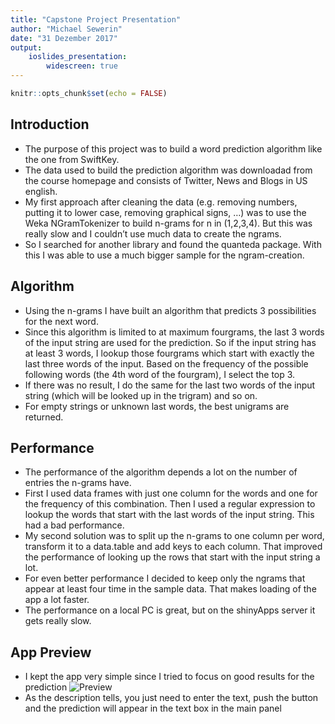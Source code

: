 ```yaml
---
title: "Capstone Project Presentation"
author: "Michael Sewerin"
date: "31 Dezember 2017"
output: 
    ioslides_presentation: 
        widescreen: true
---
```


```r
knitr::opts_chunk$set(echo = FALSE)
```

## Introduction

- The purpose of this project was to build a word prediction algorithm like the one from SwiftKey.
- The data used to build the prediction algorithm was downloadad from the course homepage and consists of Twitter, News and Blogs in US english.
- My first approach after cleaning the data (e.g. removing numbers, putting it to lower case, removing graphical signs, ...) was to use the Weka NGramTokenizer to build n-grams for n in (1,2,3,4). But this was really slow and I couldn't use much data to create the ngrams.
- So I searched for another library and found the quanteda package. With this I was able to use a much bigger sample for the ngram-creation.

## Algorithm
- Using the n-grams I have built an algorithm that predicts 3 possibilities for the next word. 
- Since this algorithm is limited to at maximum fourgrams, the last 3 words of the input string are used for the prediction. So if the input string has at least 3 words, I lookup those fourgrams which start with exactly the last three words of the input. Based on the frequency of the possible following words (the 4th word of the fourgram), I select the top 3. 
- If there was no result, I do the same for the last two words of the input string (which will be looked up in the trigram) and so on. 
- For empty strings or unknown last words, the best unigrams are returned.


## Performance
- The performance of the algorithm depends a lot on the number of entries the n-grams have.
- First I used data frames with just one column for the words and one for the frequency of this combination. Then I used a regular expression to lookup the words that start with the last words of the input string. This had a bad performance.
- My second solution was to split up the n-grams to one column per word, transform it to a data.table and add keys to each column. That improved the performance of looking up the rows that start with the input string a lot.
- For even better performance I decided to keep only the ngrams that appear at least four time in the sample data. That makes loading of the app a lot faster.
- The performance on a local PC is great, but on the shinyApps server it gets really slow. 

## App Preview

- I kept the app very simple since I tried to focus on good results for the prediction
![Preview](C:\Users\misew\Documents\Coursera\Data Science\Capstone Project\app.png)
- As the description tells, you just need to enter the text, push the button and the prediction will appear in the text box in the main panel